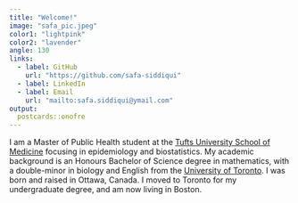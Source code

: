 ```yaml
---
title: "Welcome!"
image: "safa_pic.jpeg"
color1: "lightpink"
color2: "lavender"
angle: 130
links:
  - label: GitHub
    url: "https://github.com/safa-siddiqui"
  - label: LinkedIn
  - label: Email
    url: "mailto:safa.siddiqui@ymail.com"
output:
  postcards::onofre
---
```

 
I am a Master of Public Health student at the [Tufts University School of Medicine](https://medicine.tufts.edu/) focusing in epidemiology and biostatistics. My academic background is an Honours Bachelor of Science degree in mathematics, with a double-minor in biology and English from the [University of Toronto](https://www.utoronto.ca/). I was born and raised in Ottawa, Canada. I moved to Toronto for my undergraduate degree, and am now living in Boston.